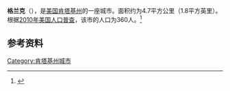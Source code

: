 {{Infobox City 
|chinese_name = 格兰克
|official_name = Glencoe
|image_flag = 
|image_seal = 
|image_skyline = 
|image_map = KYMap-doton-Glencoe.PNG
|map_caption =
|subdivision_type = [[國家|國家]]
|subdivision_name = {{USA}}
|leader_title = 
|leader_name = 
|subdivision_type1 = [[美國行政區劃|州]]
|subdivision_name1 = [[肯塔基州|肯塔基州]]
|subdivision_type2 = [[肯塔基州行政区划|县]]
|subdivision_name2 = Gallatin
|found_date = 
|area_total = 4.7
|area_land = 
|area_water = 
|population_as_of = 2010
|population_total = 360
|population_density = 
|timezone = 
|utc_offset = 
|timezone_DST = 
|utc_offset_DST = 
}}

'''格兰克'''（{{lang-en|Glencoe}}），是[[美国|美国]][[肯塔基州|肯塔基州]]的一座城市。面积约为4.7平方公里（1.8平方英里）。根据[[2010年美国人口普查|2010年美国人口普查]]，该市的人口为360人。<ref name=census>{{cite web |url = http://www.census.gov/prod/www/abs/decennial/ |title = Census of Population and Housing |publisher = U.S. Census Bureau |accessdate = November 18, 2011 |archive-url = https://web.archive.org/web/20060208103743/http://www.census.gov/prod/www/abs/decennial/ |archive-date = 2006-02-08 |dead-url = yes }}</ref>

== 参考资料 ==
{{reflist}}

[[Category:肯塔基州城市|Category:肯塔基州城市]]


{{Kentucky-stub}}
